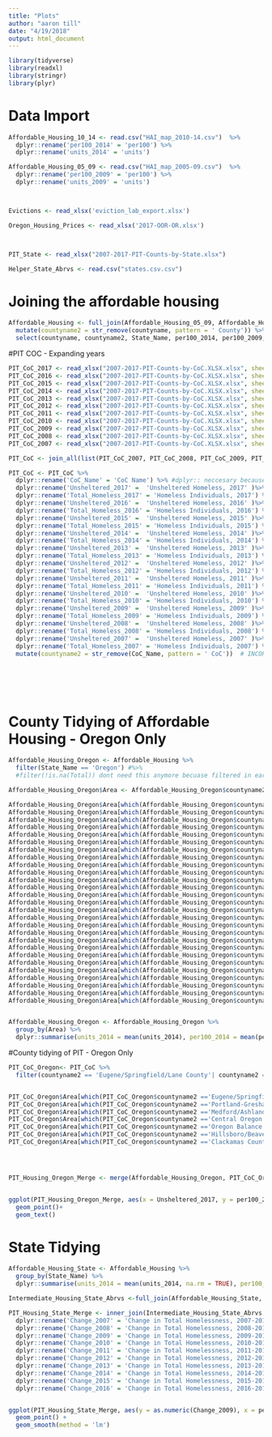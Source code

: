 ```yaml
---
title: "Plots"
author: "aaron till"
date: "4/19/2018"
output: html_document
---
```


```r
library(tidyverse)
library(readxl)
library(stringr)
library(plyr)
```


# Data Import

```r

Affordable_Housing_10_14 <- read.csv("HAI_map_2010-14.csv")  %>%
  dplyr::rename('per100_2014' = 'per100') %>%
  dplyr::rename('units_2014' = 'units')

Affordable_Housing_05_09 <- read.csv("HAI_map_2005-09.csv")  %>%
  dplyr::rename('per100_2009' = 'per100') %>%
  dplyr::rename('units_2009' = 'units')



Evictions <- read_xlsx('eviction_lab_export.xlsx')

Oregon_Housing_Prices <- read_xlsx('2017-OOR-OR.xlsx')



PIT_State <- read_xlsx("2007-2017-PIT-Counts-by-State.xlsx")

Helper_State_Abrvs <- read.csv("states.csv.csv")

```

# Joining the affordable housing

```r
Affordable_Housing <- full_join(Affordable_Housing_05_09, Affordable_Housing_10_14, by = c('countyname' = 'countyname', 'State_Name' = 'State_Name')) %>%
  mutate(countyname2 = str_remove(countyname, pattern = ' County')) %>%
  select(countyname, countyname2, State_Name, per100_2014, per100_2009, units_2009, units_2014)
```


#PIT COC - Expanding years

```r



PIT_CoC_2017 <- read_xlsx("2007-2017-PIT-Counts-by-CoC.XLSX.xlsx", sheet = 1)
PIT_CoC_2016 <- read_xlsx("2007-2017-PIT-Counts-by-CoC.XLSX.xlsx", sheet = 2)
PIT_CoC_2015 <- read_xlsx("2007-2017-PIT-Counts-by-CoC.XLSX.xlsx", sheet = 3)
PIT_CoC_2014 <- read_xlsx("2007-2017-PIT-Counts-by-CoC.XLSX.xlsx", sheet = 4)
PIT_CoC_2013 <- read_xlsx("2007-2017-PIT-Counts-by-CoC.XLSX.xlsx", sheet = 5)
PIT_CoC_2012 <- read_xlsx("2007-2017-PIT-Counts-by-CoC.XLSX.xlsx", sheet = 6)
PIT_CoC_2011 <- read_xlsx("2007-2017-PIT-Counts-by-CoC.XLSX.xlsx", sheet = 7)
PIT_CoC_2010 <- read_xlsx("2007-2017-PIT-Counts-by-CoC.XLSX.xlsx", sheet = 8)
PIT_CoC_2009 <- read_xlsx("2007-2017-PIT-Counts-by-CoC.XLSX.xlsx", sheet = 9)
PIT_CoC_2008 <- read_xlsx("2007-2017-PIT-Counts-by-CoC.XLSX.xlsx", sheet = 10)
PIT_CoC_2007 <- read_xlsx("2007-2017-PIT-Counts-by-CoC.XLSX.xlsx", sheet = 11)

PIT_CoC <- join_all(list(PIT_CoC_2007, PIT_CoC_2008, PIT_CoC_2009, PIT_CoC_2010, PIT_CoC_2011, PIT_CoC_2012, PIT_CoC_2013, PIT_CoC_2014, PIT_CoC_2015, PIT_CoC_2016, PIT_CoC_2017))

PIT_CoC <- PIT_CoC %>%
  dplyr::rename('CoC_Name' = 'CoC Name') %>% #dplyr:: neccesary because plyr analog
  dplyr::rename('Unsheltered_2017' =  'Unsheltered Homeless, 2017' )%>%
  dplyr::rename('Total_Homeless_2017' = 'Homeless Individuals, 2017') %>%
  dplyr::rename('Unsheltered_2016' =  'Unsheltered Homeless, 2016' )%>%
  dplyr::rename('Total_Homeless_2016' = 'Homeless Individuals, 2016') %>%
  dplyr::rename('Unsheltered_2015' =  'Unsheltered Homeless, 2015' )%>%
  dplyr::rename('Total_Homeless_2015' = 'Homeless Individuals, 2015') %>%
  dplyr::rename('Unsheltered_2014' =  'Unsheltered Homeless, 2014' )%>%
  dplyr::rename('Total_Homeless_2014' = 'Homeless Individuals, 2014') %>%
  dplyr::rename('Unsheltered_2013' =  'Unsheltered Homeless, 2013' )%>%
  dplyr::rename('Total_Homeless_2013' = 'Homeless Individuals, 2013') %>%
  dplyr::rename('Unsheltered_2012' =  'Unsheltered Homeless, 2012' )%>%
  dplyr::rename('Total_Homeless_2012' = 'Homeless Individuals, 2012') %>%
  dplyr::rename('Unsheltered_2011' =  'Unsheltered Homeless, 2011' )%>%
  dplyr::rename('Total_Homeless_2011' = 'Homeless Individuals, 2011') %>%
  dplyr::rename('Unsheltered_2010' =  'Unsheltered Homeless, 2010' )%>%
  dplyr::rename('Total_Homeless_2010' = 'Homeless Individuals, 2010') %>%
  dplyr::rename('Unsheltered_2009' =  'Unsheltered Homeless, 2009' )%>%
  dplyr::rename('Total_Homeless_2009' = 'Homeless Individuals, 2009') %>%
  dplyr::rename('Unsheltered_2008' =  'Unsheltered Homeless, 2008' )%>%
  dplyr::rename('Total_Homeless_2008' = 'Homeless Individuals, 2008') %>%
  dplyr::rename('Unsheltered_2007' =  'Unsheltered Homeless, 2007' )%>%
  dplyr::rename('Total_Homeless_2007' = 'Homeless Individuals, 2007') %>%
  mutate(countyname2 = str_remove(CoC_Name, pattern = ' CoC'))  # INCORPORATED REGIONS NOT COUNTIES 







```

# County Tidying of Affordable Housing - Oregon Only

```r

Affordable_Housing_Oregon <- Affordable_Housing %>%
  filter(State_Name == 'Oregon') #%>%
  #filter(!is.na(Total)) dont need this anymore becuase filtered in earlier step

Affordable_Housing_Oregon$Area <- Affordable_Housing_Oregon$countyname2

Affordable_Housing_Oregon$Area[which(Affordable_Housing_Oregon$countyname2 == 'Hood River')] <- 'Rural_Oregon'
Affordable_Housing_Oregon$Area[which(Affordable_Housing_Oregon$countyname2 == 'Jefferson')] <- 'Central_Oregon'
Affordable_Housing_Oregon$Area[which(Affordable_Housing_Oregon$countyname2 == 'Crook')] <- 'Central_Oregon'
Affordable_Housing_Oregon$Area[which(Affordable_Housing_Oregon$countyname2 == 'Tillamook')] <- 'Rural_Oregon'
Affordable_Housing_Oregon$Area[which(Affordable_Housing_Oregon$countyname2 == 'Curry')] <- 'Rural_Oregon'
Affordable_Housing_Oregon$Area[which(Affordable_Housing_Oregon$countyname2 == 'Wasco')] <- 'Rural_Oregon'
Affordable_Housing_Oregon$Area[which(Affordable_Housing_Oregon$countyname2 == 'Columbia')] <- 'Rural_Oregon'
Affordable_Housing_Oregon$Area[which(Affordable_Housing_Oregon$countyname2 == 'Malheur')] <- 'Rural_Oregon'
Affordable_Housing_Oregon$Area[which(Affordable_Housing_Oregon$countyname2 == 'Union')] <- 'Rural_Oregon'
Affordable_Housing_Oregon$Area[which(Affordable_Housing_Oregon$countyname2 == 'Clatsop')] <- 'Rural_Oregon'
Affordable_Housing_Oregon$Area[which(Affordable_Housing_Oregon$countyname2 == 'Lincoln')] <- 'Rural_Oregon'
Affordable_Housing_Oregon$Area[which(Affordable_Housing_Oregon$countyname2 == 'Umatilla')] <- 'Rural_Oreogn'
Affordable_Housing_Oregon$Area[which(Affordable_Housing_Oregon$countyname2 == 'Coos')] <- 'Rural_Oregon'
Affordable_Housing_Oregon$Area[which(Affordable_Housing_Oregon$countyname2 == 'Polk')] <- 'Rural_Oregon'
Affordable_Housing_Oregon$Area[which(Affordable_Housing_Oregon$countyname2 == 'Yamhill')] <- 'Rural_Oregon'
Affordable_Housing_Oregon$Area[which(Affordable_Housing_Oregon$countyname2 == 'Klamath')] <- 'Rural_Oregon'
Affordable_Housing_Oregon$Area[which(Affordable_Housing_Oregon$countyname2 == 'Josephine')] <- 'Rural_Oregon'
Affordable_Housing_Oregon$Area[which(Affordable_Housing_Oregon$countyname2 == 'Douglas')] <- 'Rural_Oregon'
Affordable_Housing_Oregon$Area[which(Affordable_Housing_Oregon$countyname2 == 'Linn')] <- 'Rural_Oregon'
Affordable_Housing_Oregon$Area[which(Affordable_Housing_Oregon$countyname2 == 'Deschutes')] <- 'Central_Oregon'
Affordable_Housing_Oregon$Area[which(Affordable_Housing_Oregon$countyname2 == 'Benton')] <- 'Rural_Oregon'
Affordable_Housing_Oregon$Area[which(Affordable_Housing_Oregon$countyname2 == 'Jackson')] <- 'Jackson'
Affordable_Housing_Oregon$Area[which(Affordable_Housing_Oregon$countyname2 == 'Clackamas')] <- 'Clackamas'
Affordable_Housing_Oregon$Area[which(Affordable_Housing_Oregon$countyname2 == 'Marion')] <-'Rural_Oregon'
Affordable_Housing_Oregon$Area[which(Affordable_Housing_Oregon$countyname2 == 'Washington')] <- 'Washington'
Affordable_Housing_Oregon$Area[which(Affordable_Housing_Oregon$countyname2 == 'Lane')] <- 'Lane'
Affordable_Housing_Oregon$Area[which(Affordable_Housing_Oregon$countyname2 == 'Multnomah')] <- 'Multnomah' 


Affordable_Housing_Oregon <- Affordable_Housing_Oregon %>%
  group_by(Area) %>%
  dplyr::summarise(units_2014 = mean(units_2014), per100_2014 = mean(per100_2014), units_2009 = mean(units_2009), per100_2009 = mean(per100_2009)) # also must specify dplyr

```

#County tidying of PIT - Oregon Only 

```r

PIT_CoC_Oregon<- PIT_CoC %>%
  filter(countyname2 == 'Eugene/Springfield/Lane County'| countyname2 == 'Portland-Gresham-Multnomah County'| countyname2 == 'Medford/Ashland/Jackson County'| countyname2 == 'Central Oregon'| countyname2 == 'Oregon Balance of State'| countyname2 == 'Hillsboro/Beaverton/Washington County'| countyname2 == 'Clackamas County') 


PIT_CoC_Oregon$Area[which(PIT_CoC_Oregon$countyname2 =='Eugene/Springfield/Lane County')] <- 'Lane'
PIT_CoC_Oregon$Area[which(PIT_CoC_Oregon$countyname2 =='Portland-Gresham-Multnomah County')] <- 'Multnomah'
PIT_CoC_Oregon$Area[which(PIT_CoC_Oregon$countyname2 =='Medford/Ashland/Jackson County')] <- 'Jackson'
PIT_CoC_Oregon$Area[which(PIT_CoC_Oregon$countyname2 =='Central Oregon')] <- 'Central_Oregon'
PIT_CoC_Oregon$Area[which(PIT_CoC_Oregon$countyname2 =='Oregon Balance of State')] <- 'Rural_Oregon'
PIT_CoC_Oregon$Area[which(PIT_CoC_Oregon$countyname2 =='Hillsboro/Beaverton/Washington')] <- 'Washington'
PIT_CoC_Oregon$Area[which(PIT_CoC_Oregon$countyname2 =='Clackamas County')] <- 'Clackamas'




PIT_Housing_Oregon_Merge <- merge(Affordable_Housing_Oregon, PIT_CoC_Oregon)



```

```r
ggplot(PIT_Housing_Oregon_Merge, aes(x = Unsheltered_2017, y = per100_2014, label = Area)) +
  geom_point()+
  geom_text()


```





# State Tidying
```r
 
Affordable_Housing_State <- Affordable_Housing %>%
  group_by(State_Name) %>%
  dplyr::summarise(units_2014 = mean(units_2014, na.rm = TRUE), per100_2014 = mean(per100_2014, na.rm = TRUE), units_2009 = mean(units_2009, na.rm = TRUE), per100_2009 = mean(per100_2009, na.rm = TRUE))

Intermediate_Housing_State_Abrvs <-full_join(Affordable_Housing_State, Helper_State_Abrvs, by = c('State_Name' = 'State'))

PIT_Housing_State_Merge <- inner_join(Intermediate_Housing_State_Abrvs, PIT_State, by = c('Abbreviation' = 'state')) %>%
  dplyr::rename('Change_2007' = 'Change in Total Homelessness, 2007-2017') %>%
  dplyr::rename('Change_2008' = 'Change in Total Homelessness, 2008-2017') %>%
  dplyr::rename('Change_2009' = 'Change in Total Homelessness, 2009-2017') %>%
  dplyr::rename('Change_2010' = 'Change in Total Homelessness, 2010-2017') %>%
  dplyr::rename('Change_2011' = 'Change in Total Homelessness, 2011-2017') %>%
  dplyr::rename('Change_2012' = 'Change in Total Homelessness, 2012-2017') %>%
  dplyr::rename('Change_2013' = 'Change in Total Homelessness, 2013-2017') %>%
  dplyr::rename('Change_2014' = 'Change in Total Homelessness, 2014-2017') %>%
  dplyr::rename('Change_2015' = 'Change in Total Homelessness, 2015-2017') %>%
  dplyr::rename('Change_2016' = 'Change in Total Homelessness, 2016-2017') 



```

```r



ggplot(PIT_Housing_State_Merge, aes(y = as.numeric(Change_2009), x = per100_2009)) +
  geom_point() + 
  geom_smooth(method = 'lm')

```
